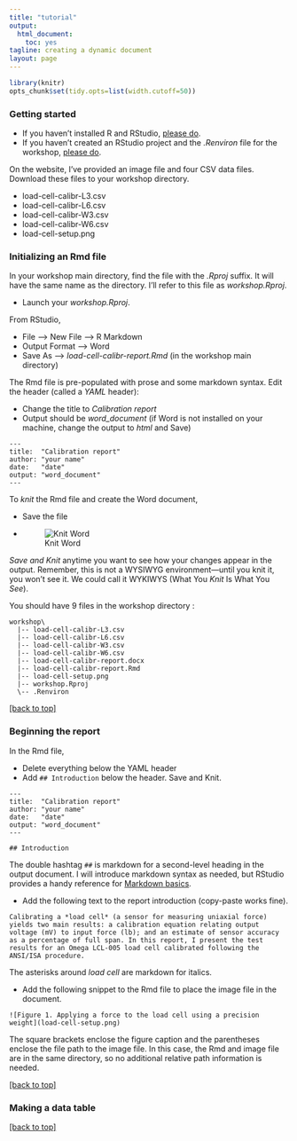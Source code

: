 ```yaml
---
title: "tutorial"
output:
  html_document:
    toc: yes
tagline: creating a dynamic document
layout: page
---
```


```r
library(knitr)
opts_chunk$set(tidy.opts=list(width.cutoff=50))
```



### Getting started

- If you haven't installed R and RStudio, [please do](https://github.com/DSR-RHIT/install-R-and-RStudio/blob/master/pages/install_R.md). 
- If you haven't created an RStudio project and the *.Renviron* file for the workshop, [please do](https://github.com/DSR-RHIT/install-R-and-RStudio/blob/master/pages/setup_R_project.md). 


On the website, I've provided an image file and four CSV data files. Download these files to your workshop directory. 

- load-cell-calibr-L3.csv 
- load-cell-calibr-L6.csv 
- load-cell-calibr-W3.csv 
- load-cell-calibr-W6.csv 
- load-cell-setup.png 




### Initializing an Rmd file 

In your workshop main directory, find the file with the *.Rproj* suffix. It will have the same name as the directory. I'll refer to this file as  *workshop.Rproj*. 

- Launch your *workshop.Rproj*.  

From RStudio,  

- File --> New File --> R Markdown 
- Output Format --> Word 
- Save As --> _load-cell-calibr-report.Rmd_ (in the workshop main directory)

The Rmd file is pre-populated with prose and some markdown syntax. Edit the header (called a *YAML* header): 

- Change the title to _Calibration report_
- Output should be *word_document* (if Word is not installed on your machine, change the output to _html_ and Save)

```
---
title:  "Calibration report"
author: "your name"
date:   "date"
output: "word_document"
---
```

To *knit* the Rmd file and create the Word document, 

- Save the file 
- ![Knit Word](../manage/resources/knitword.png)

*Save and Knit* anytime you want to see how your changes appear in the output. Remember, this is not a WYSIWYG environment---until you knit it, you won't see it. We could call it WYKIWYS (What You *Knit* Is What You *See*). 

You should have 9 files in the workshop directory :

```
workshop\
  |-- load-cell-calibr-L3.csv 
  |-- load-cell-calibr-L6.csv 
  |-- load-cell-calibr-W3.csv 
  |-- load-cell-calibr-W6.csv 
  |-- load-cell-calibr-report.docx
  |-- load-cell-calibr-report.Rmd
  |-- load-cell-setup.png 
  |-- workshop.Rproj
  \-- .Renviron
```

<a href = "#header">[back to top]</a>



### Beginning the report 

In the Rmd file, 

- Delete everything below the YAML header
- Add `## Introduction` below the header. Save and Knit. 

```
---
title:  "Calibration report"
author: "your name"
date:   "date"
output: "word_document"
---

## Introduction

```

The double hashtag `##` is markdown for a second-level heading in the output document. I will introduce markdown syntax as needed, but RStudio provides a handy reference for [Markdown basics](http://rmarkdown.rstudio.com/authoring_basics.html).  

- Add the following text to the report introduction (copy-paste works fine). 

<pre><code>Calibrating a *load cell* (a sensor for measuring uniaxial force) yields two main results: a calibration equation relating output voltage (mV) to input force (lb); and an estimate of sensor accuracy as a percentage of full span. In this report, I present the test results for an Omega LCL-005 load cell calibrated following the ANSI/ISA procedure.
</code></pre>

The asterisks around *load cell* are markdown for italics. 

- Add the following snippet to the Rmd file to place the image file in the document. 

```
![Figure 1. Applying a force to the load cell using a precision weight](load-cell-setup.png)
```
The square brackets enclose the figure caption and the parentheses enclose the file path to the image file. In this case, the Rmd and image file are in the same directory, so no additional relative path information is needed. 

<a href = "#header">[back to top]</a>


### Making a data table



 
 
 





<a href = "#header">[back to top]</a>

